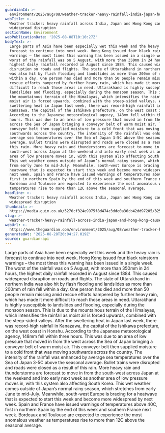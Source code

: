 ```yaml
---
guardianId: >-
  environment/2025/aug/08/weather-tracker-heavy-rainfall-india-japan-hong-kong-widespread-disruption
webTitle: >-
  Weather tracker: heavy rainfall across India, Japan and Hong Kong causes
  widespread disruption
sectionName: Environment
webPublicationDate: '2025-08-08T10:10:27Z'
bodyText: >-
  Large parts of Asia have been especially wet this week and the heavy rain is
  forecast to continue into next week. Hong Kong issued four black rainstorm
  warnings – the most times this warning has been issued in a single week. The
  worst of the rainfall was on 5 August, with more than 350mm in 24 hours, the
  highest daily rainfall recorded in August since 1884. This caused widespread
  disruption on roads and flights. The state of Uttarakhand in northern India
  was also hit by flash flooding and landslides as more than 200mm of rain fell
  within a day. One person has died and more than 50 people remain missing amid
  rescue efforts hampered by further heavy rain, which has made it more
  difficult to reach those areas in need. Uttarakhand is highly susceptible to
  landslides and flooding, especially during the monsoon season. This is due to
  the mountainous terrain of the Himalayas, which intensifies the rainfall as
  moist air is forced upwards, combined with the steep-sided valleys. After the
  sweltering heat in Japan last week, there was record-high rainfall in
  Kanazawa, the capital of the Ishikawa prefecture, on the west coast in Honshu.
  According to the Japanese meteorological agency, 148mm fell within three
  hours. This was due to an area of low pressure that moved in from the west
  across the Sea of Japan bringing a conveyor belt of warm moist air. This
  conveyor belt then supplied moisture to a cold front that was moving
  southwards across the country. The intensity of the rainfall was enhanced by
  average sea temperatures over the Sea of Japan 3-5C above the seasonal
  average. Bullet trains were disrupted and roads were closed as a result of
  this rain. More heavy rain and thunderstorms are forecast to move in from the
  south-west across Japan at the weekend and into early next week as another
  area of low pressure moves in, with this system also affecting South Korea.
  This wet weather comes outside of Japan’s normal rainy season, which stretches
  from early June to mid-July. Meanwhile, south-west Europe is bracing for a
  heatwave that is expected to start this week and become more widespread by
  next week. Spain and France have issued warnings of temperatures above 40C,
  first in northern Spain by the end of this week and southern France next week.
  Bordeaux and Toulouse are expected to experience the most anomalous weather as
  temperatures rise to more than 12C above the seasonal average.
headline: >-
  Weather tracker: heavy rainfall across India, Japan and Hong Kong causes
  widespread disruption
thumbnail: >-
  https://media.guim.co.uk/5270cf324e9975f8d474c3ddc0a36cb42dd97205/325_0_4862_3891/500.jpg
slug: >-
  weather-tracker-heavy-rainfall-across-india-japan-and-hong-kong-causes-widespread-disruption
webUrl: >-
  https://www.theguardian.com/environment/2025/aug/08/weather-tracker-heavy-rainfall-india-japan-hong-kong-widespread-disruption
generatedAt: '2025-08-28T20:04:27.019Z'
source: guardian-api
---
```

Large parts of Asia have been especially wet this week and the heavy rain is forecast to continue into next week. Hong Kong issued four black rainstorm warnings – the most times this warning has been issued in a single week. The worst of the rainfall was on 5 August, with more than 350mm in 24 hours, the highest daily rainfall recorded in August since 1884. This caused widespread disruption on roads and flights. The state of Uttarakhand in northern India was also hit by flash flooding and landslides as more than 200mm of rain fell within a day. One person has died and more than 50 people remain missing amid rescue efforts hampered by further heavy rain, which has made it more difficult to reach those areas in need. Uttarakhand is highly susceptible to landslides and flooding, especially during the monsoon season. This is due to the mountainous terrain of the Himalayas, which intensifies the rainfall as moist air is forced upwards, combined with the steep-sided valleys. After the sweltering heat in Japan last week, there was record-high rainfall in Kanazawa, the capital of the Ishikawa prefecture, on the west coast in Honshu. According to the Japanese meteorological agency, 148mm fell within three hours. This was due to an area of low pressure that moved in from the west across the Sea of Japan bringing a conveyor belt of warm moist air. This conveyor belt then supplied moisture to a cold front that was moving southwards across the country. The intensity of the rainfall was enhanced by average sea temperatures over the Sea of Japan 3-5C above the seasonal average. Bullet trains were disrupted and roads were closed as a result of this rain. More heavy rain and thunderstorms are forecast to move in from the south-west across Japan at the weekend and into early next week as another area of low pressure moves in, with this system also affecting South Korea. This wet weather comes outside of Japan’s normal rainy season, which stretches from early June to mid-July. Meanwhile, south-west Europe is bracing for a heatwave that is expected to start this week and become more widespread by next week. Spain and France have issued warnings of temperatures above 40C, first in northern Spain by the end of this week and southern France next week. Bordeaux and Toulouse are expected to experience the most anomalous weather as temperatures rise to more than 12C above the seasonal average.
